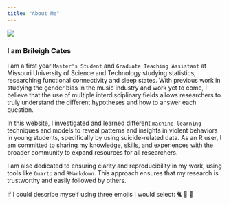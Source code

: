 ```yaml
---
title: "About Me"
---
```


::: {.profile-container}
::: {.profile-image}
![](img/Screenshot 2025-06-05 120230.png){.circle-image}
:::

::: {.profile-text}
### I am Brileigh Cates


I am a first year `Master's Student` and `Graduate Teaching Assistant` at Missouri University of Science and Technology studying statistics, researching functional connectivity and sleep states. With previous work in studying the gender bias in the music industry and work yet to come, I believe that the use of multiple interdisciplinary fields allows researchers to truly understand the different hypotheses and how to answer each question.

In this website, I investigated and learned different `machine learning` techniques and models to reveal patterns and insights in violent behaviors in young students, specifically by using suicide-related data. As an R user, I am committed to sharing my knowledge, skills, and experiences with the broader community to expand resources for all researchers.

I am also dedicated to ensuring clarity and reproducibility in my work, using tools like `Quarto` and `RMarkdown`. This approach ensures that my research is trustworthy and easily followed by others.

If I could describe myself using three emojis I would select: 🐈 🎷 🎲
:::
:::
